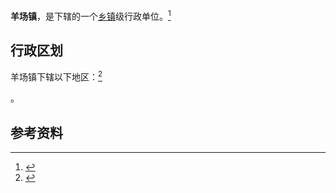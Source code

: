 {{中国乡级行政区|52/26/25/104/000}}

'''羊场镇'''，是{{PRC admin/fullname|52/26/25/104/000|3}}下辖的一个[[乡镇|乡镇]]级行政单位。<ref>{{PRC admin/ref sgc|{{PRC admin/parent|52/26/25/104/000}}}}</ref>

== 行政区划 ==

羊场镇下辖以下地区：<ref>{{PRC admin/ref sgc|52/26/25/104/000}}</ref>

{{PRC admin/children|52/26/25/104/000}}。

== 参考资料 ==

{{reflist}}

{{行政区划小作品}}
{{PRC admin/navcat|52/26/25/104/000}}